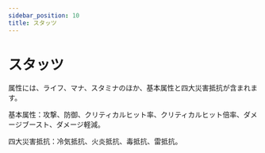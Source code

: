 ```yaml
---
sidebar_position: 10
title: スタッツ
---
```


# スタッツ

属性には、ライフ、マナ、スタミナのほか、基本属性と四大災害抵抗が含まれます。

基本属性：攻撃、防御、クリティカルヒット率、クリティカルヒット倍率、ダメージブースト、ダメージ軽減。

四大災害抵抗：冷気抵抗、火炎抵抗、毒抵抗、雷抵抗。